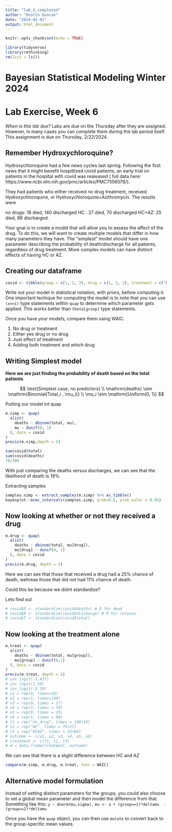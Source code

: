 ```yaml
---
title: "lab_5_completed"
author: "Dustin Duncan"
date: "2024-02-01"
output: html_document
---
```


```r
knitr::opts_chunk$set(echo = TRUE)

library(tidyverse)
library(rethinking)
rm(list = ls())
```
# Bayesian Statistical Modeling Winter 2024
# Lab Exercise, Week 6

*When is this lab due?* Labs are due on the Thursday after they are assigned. However, in many cases you can complete them during the lab period itself.   This assignment is due on Thursday, 2/22/2024.  

## Remember Hydroxychloroquine?
Hydroxychloroquine had a few news cycles last spring. Following the first news that it might benefit hospitlized covid patients, an early trial on patients in the hospital with covid was realeased  ( full data here: https://www.ncbi.nlm.nih.gov/pmc/articles/PMC7556078/). 

They had patients who either received no drug treatment, received Hydroxychloroquine, or Hydroxychloroquine+Azithromycin. The results were

no drugs: 18 died, 140 discharged 
HC : 27 died, 70 discharged
HC+AZ: 25 died, 88 discharged. 

Your goal is to create a model that will allow you to assess the affect of the drug. To do this, we will want to create multiple models that differ in how many parameters they have. The "simplest" model should have one parameter describing the probability of death/discharge for all patients, regardless of drug treatment. 
More complex models can have distinct effects of having HC or AZ. 

## Creating our dataframe 

```r
covid <- tibble(group = c(1, 2, 3), drug = c(1, 2, 2), treatment = c("ND", "HC", "HCAZ"), deaths = c(18, 27, 25), discharge = c(140, 70, 88), total = c(158, 97, 113))
```



Write out your model in statistical notation, with priors, before computing it. One important techique for computing the model is to note that you can use `(x==i)` type statements within `quap` to determine which parameter gets applied. This works better than `theta[group]` type statements.

Once you have your models, compare them using WAIC.

1. No drug or treatment 
2. Either yes drug or no drug 
3. Just effect of treatment
4. Adding both treatment and which drug

## Writing Simplest model 

**Here we are just finding the probability of death based on the total patients**

$$
\text{Simplest case, no predictors} \\
\mathrm{deaths} \sim \mathrm{Binomial(Total_i , \mu_i)} \\
\mu_i \sim \mathrm{Uniform(0, 1)}
$$

Putting our model int quap
```r
m.simp <- quap(
  alist(
    deaths ~ dbinom(total, mu),
    mu ~ dunif(0, 1)
  ), data = covid
)
precis(m.simp,depth = 2)

sum(covid$total)
sum(covid$deaths)
70/386
```

With just comparing the deaths versus discharges, we can see that the likelihood of death is 19%. 

Extracting samples 
```r
samples.simp <- extract.samples(m.simp) %>% as_tibble()
bayesplot::mcmc_intervals(samples.simp, prob=0.8, prob_outer = 0.95)
```

## Now looking at whether or not they received a drug 

```r
m.drug <- quap(
  alist(
    deaths ~ dbinom(total, mu[drug]),
    mu[drug] ~ dunif(0, 1)
  ), data = covid
)
precis(m.drug, depth = 2)
```

Here we can see that those that received a drug had a 25% chance of death, wehreas those that did not had 11% chance of death. 

Could this be because we didnt standardize?

Lets find out 
```r
# covid$D <- standardize(covid$deaths) # D for dead
# covid$R <- standardize(covid$discharge) # R for release
# covid$T <- standardize(covid$total)
```

## Now looking at the treatment alone 

```r
m.treat <- quap(
  alist(
    deaths ~ dbinom(total, mu[group]),
    mu[group] ~ dunif(0,1)
  ), data = covid
)
precis(m.treat, depth = 2)
# inv_logit(-1.437)
# inv_logit(1.59)
# inv_logit(-5.29)
# x1 = rep(0, times=18)
# x2 = rep(1, times=140)
# x3 = rep(0, times = 27)
# x4 = rep(1, times = 70)
# x5 = rep(0, times = 25)
# x6 = rep(1, times = 88)
# t1 = rep("no_drug", times = 140+18)
# t2 = rep("HC", times = 70+27)
# t3 = rep("HCAZ", times = 25+88)
# outcome <- c(x1, x2, x3, x4, x5, x6)
# treatment <- c(t1, t2, t3)
# d = data.frame(treatment, outcome)
```

We can see that there is a slight difference between HC and AZ

```r
compare(m.simp, m.drug, m.treat, func = WAIC)
```

## Alternative model formulation
Instead of setting distinct parameters for the groups, you could also choose to set a global mean parameter and then model the difference from that. Something like this:
`y ~ dnorm(mu,sigma),`
`mu <- a + (group==1)*deltamu  - (group==2)*deltamu`


Once you have the `quap` object, you can then use `mutate` to convert back to the group-specific mean values. 